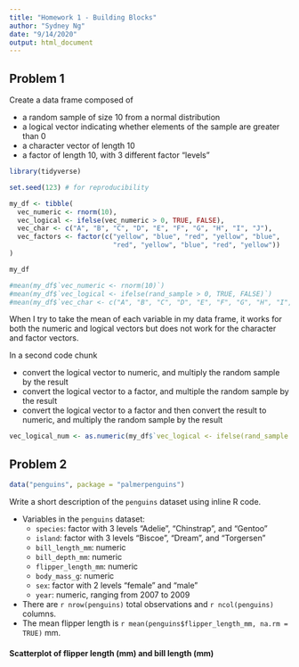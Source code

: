 ```yaml
---
title: "Homework 1 - Building Blocks"
author: "Sydney Ng"
date: "9/14/2020"
output: html_document
---
```


## Problem 1

Create a data frame composed of

* a random sample of size 10 from a normal distribution
* a logical vector indicating whether elements of the sample are greater than 0
* a character vector of length 10
* a factor of length 10, with 3 different factor "levels"

```r
library(tidyverse)

set.seed(123) # for reproducibility

my_df <- tibble(
  vec_numeric <- rnorm(10),
  vec_logical <- ifelse(vec_numeric > 0, TRUE, FALSE),
  vec_char <- c("A", "B", "C", "D", "E", "F", "G", "H", "I", "J"),
  vec_factors <- factor(c("yellow", "blue", "red", "yellow", "blue", 
                          "red", "yellow", "blue", "red", "yellow"))
)

my_df

#mean(my_df$`vec_numeric <- rnorm(10)`)
#mean(my_df$`vec_logical <- ifelse(rand_sample > 0, TRUE, FALSE)`)
#mean(my_df$`vec_char <- c("A", "B", "C", "D", "E", "F", "G", "H", "I", "J")`)
```

When I try to take the mean of each variable in my data frame, it works for both the numeric and logical vectors but does not work for the character and factor vectors.

In a second code chunk

* convert the logical vector to numeric, and multiply the random sample by the result
* convert the logical vector to a factor, and multiple the random sample by the result
* convert the logical vector to a factor and then convert the result to numeric, and multiply the random sample by the result

```r
vec_logical_num <- as.numeric(my_df$`vec_logical <- ifelse(rand_sample > 0, TRUE, FALSE)`)
```

## Problem 2

```r
data("penguins", package = "palmerpenguins")
```

Write a short description of the `penguins` dataset using inline R code.

* Variables in the `penguins` dataset:
  * `species`: factor with 3 levels "Adelie", "Chinstrap", and "Gentoo"
  * `island`: factor with 3 levels "Biscoe", "Dream", and "Torgersen"
  * `bill_length_mm`: numeric
  * `bill_depth_mm`: numeric
  * `flipper_length_mm`: numeric
  * `body_mass_g`: numeric
  * `sex`: factor with 2 levels "female" and "male"
  * `year`: numeric, ranging from 2007 to 2009
* There are `r nrow(penguins)` total observations and `r ncol(penguins)` columns.
* The mean flipper length is `r mean(penguins$flipper_length_mm, na.rm = TRUE)` mm.

#### Scatterplot of flipper length (mm) and bill length (mm)
```r

```

